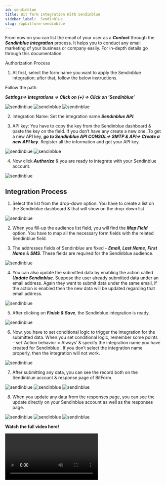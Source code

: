 ```yaml
---
id: sendinblue
title: Bit form Integration With Sendinblue
sidebar_label:  Sendinblue
slug: /wpbitform-sendinblue
---
```


From now on you can list the email of your user as a ***Contact*** through the ***Sendinblue integration*** process. It helps you to conduct any email marketing of your business or company easily. For in-depth details go through this documentation.

Authorization Process   
1. At first, select the form name you want to apply the Sendinblue integration; after that, follow the below instructions.

 Follow the path:

 ***Settings=> Integrations => Click on (+) => Click on ‘Sendinblue’***

 <Image src="Sendinblue/Create Form" alt="sendinblue" w="1020" h="350" />

 <Image src="Sendinblue/Settings to integration" alt="sendinblue" w="1020" h="300" />

 <Image src="Sendinblue/Select Integration" alt="sendinblue" w="1020" h="300" />

2. Integration Name: Set the integration name ***Sendinblue API***.

3. API key: You have to copy the key from the Sendinblue dashboard & paste the key on the field. If you don’t have any create a new one. To get a new API key, ***go to Sendinblue API CONSOL=> SMTP & API=> Create a new API key***. Register all the information and get your API key.

 <Image src="Sendinblue/Console" alt="sendinblue" w="1020" h="300" />

 <Image src="Sendinblue/API key" alt="sendinblue" w="1020" h="300" />

4. Now click ***Authorize*** & you are ready to integrate with your Sendinblue account.

 <Image src="Sendinblue/Authorize" alt="sendinblue" w="1020" h="300" />

## Integration Process
1. Select the list from the drop-down option. You have to create a list on the Sendinblue dashboard & that will show on the drop-down list

 <Image src="Sendinblue/List" alt="sendinblue" w="1020" h="300" />

2. When you fill-up the audience list field, you will find the ***Map Field*** option. You have to map all the necessary form fields with the related Sendinblue field.

3. The addresses fields of Sendinblue are fixed – ***Email***, ***Last Name***, ***First Name*** & ***SMS***. These fields are required for the Sendinblue audience.

 <Image src="Sendinblue/Map Field" alt="sendinblue" w="1020" h="300" />

4. You can also update the submitted data by enabling the action called ***Update Sendinblue***. Suppose the user already submitted data under an email address. Again they want to submit data under the same email, if the action is enabled then the new data will be updated regarding that email address.
 
 <Image src="Sendinblue/Action" alt="sendinblue" w="1020" h="300" />

5. After clicking on ***Finish & Save***, the Sendinblue integration is ready.

 <Image src="Sendinblue/Created Integration" alt="sendinblue" w="1020" h="300" />

6. Now, you have to set conditional logic to trigger the integration for the submitted data. When you set conditional logic, remember some points – set ‘Action behavior = Always’ & specify the integration name you have created for Sendinblue . If you don’t select the integration name properly, then the integration will not work.

 <Image src="Sendinblue/CL" alt="sendinblue" w="1020" h="300" />

7. After submitting any data, you can see the record both on the Sendinblue account & response page of BitForm.

 <Image src="Sendinblue/Databsubmission" alt="sendinblue" w="1020" h="350" />

 <Image src="Sendinblue/Data on Sendinblue" alt="sendinblue" w="1020" h="300" />

 <Image src="Sendinblue/Data on responses" alt="sendinblue" w="1020" h="300" />

8. When you update any data from the responses page, you can see the update directly on your Sendinblue account as well as the responses page.

 <Image src="Sendinblue/Update" alt="sendinblue" w="1020" h="350" />

 <Image src="Sendinblue/Update i sendinblue" alt="sendinblue" w="1020" h="350" />

 <Image src="Sendinblue/update in Responses" alt="sendinblue" w="1020" h="350" />

  **Watch the full video here!**

<Video youtube src="DLWvKoPbbN8" />



















